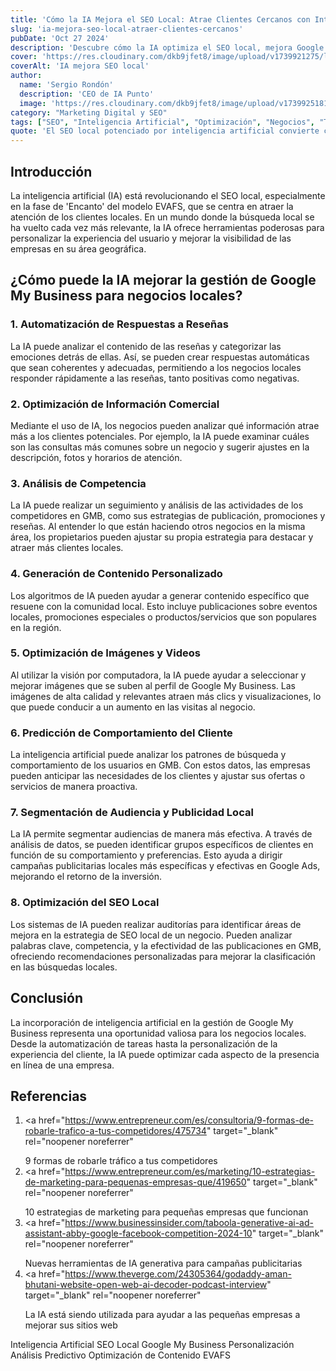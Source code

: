```yaml
---
title: 'Cómo la IA Mejora el SEO Local: Atrae Clientes Cercanos con Inteligencia Artificial'
slug: 'ia-mejora-seo-local-atraer-clientes-cercanos'
pubDate: 'Oct 27 2024'
description: 'Descubre cómo la IA optimiza el SEO local, mejora Google My Business y atrae clientes cercanos. Personalización, análisis predictivo y más.'
cover: 'https://res.cloudinary.com/dkb9jfet8/image/upload/v1739921275/local4_nw4hmq.webp'
coverAlt: 'IA mejora SEO local'
author:
  name: 'Sergio Rondón'
  description: 'CEO de IA Punto'
  image: 'https://res.cloudinary.com/dkb9jfet8/image/upload/v1739925181/sergio_gdcaeh.png'
category: "Marketing Digital y SEO"
tags: ["SEO", "Inteligencia Artificial", "Optimización", "Negocios", "Tendencias"]
quote: 'El SEO local potenciado por inteligencia artificial convierte cada búsqueda en una oportunidad real de crecimiento.'
---
```


<h2 id="introduccion">Introducción</h2>

La inteligencia artificial (IA) está revolucionando el SEO local, especialmente en la fase de 'Encanto' del modelo EVAFS, que se centra en atraer la atención de los clientes locales. En un mundo donde la búsqueda local se ha vuelto cada vez más relevante, la IA ofrece herramientas poderosas para personalizar la experiencia del usuario y mejorar la visibilidad de las empresas en su área geográfica.

<h2 id="gestion-gmb">
  ¿Cómo puede la IA mejorar la gestión de Google My Business para negocios
  locales?
</h2>

<h3 id="automatizacion-respuestas">
  1. Automatización de Respuestas a Reseñas
</h3>
<p>
  La IA puede analizar el contenido de las reseñas y categorizar las emociones
  detrás de ellas. Así, se pueden crear respuestas automáticas que sean
  coherentes y adecuadas, permitiendo a los negocios locales responder
  rápidamente a las reseñas, tanto positivas como negativas.
</p>

<h3 id="optimizacion-informacion">2. Optimización de Información Comercial</h3>
<p>
  Mediante el uso de IA, los negocios pueden analizar qué información atrae más
  a los clientes potenciales. Por ejemplo, la IA puede examinar cuáles son las
  consultas más comunes sobre un negocio y sugerir ajustes en la descripción,
  fotos y horarios de atención.
</p>

<h3 id="analisis-competencia">3. Análisis de Competencia</h3>
<p>
  La IA puede realizar un seguimiento y análisis de las actividades de los
  competidores en GMB, como sus estrategias de publicación, promociones y
  reseñas. Al entender lo que están haciendo otros negocios en la misma área,
  los propietarios pueden ajustar su propia estrategia para destacar y atraer
  más clientes locales.
</p>

<h3 id="generacion-contenido">4. Generación de Contenido Personalizado</h3>
<p>
  Los algoritmos de IA pueden ayudar a generar contenido específico que resuene
  con la comunidad local. Esto incluye publicaciones sobre eventos locales,
  promociones especiales o productos/servicios que son populares en la región.
</p>

<h3 id="optimizacion-imagenes">5. Optimización de Imágenes y Videos</h3>
<p>
  Al utilizar la visión por computadora, la IA puede ayudar a seleccionar y
  mejorar imágenes que se suben al perfil de Google My Business. Las imágenes de
  alta calidad y relevantes atraen más clics y visualizaciones, lo que puede
  conducir a un aumento en las visitas al negocio.
</p>

<h3 id="prediccion-comportamiento">
  6. Predicción de Comportamiento del Cliente
</h3>
<p>
  La inteligencia artificial puede analizar los patrones de búsqueda y
  comportamiento de los usuarios en GMB. Con estos datos, las empresas pueden
  anticipar las necesidades de los clientes y ajustar sus ofertas o servicios de
  manera proactiva.
</p>

<h3 id="segmentacion-publicidad">
  7. Segmentación de Audiencia y Publicidad Local
</h3>
<p>
  La IA permite segmentar audiencias de manera más efectiva. A través de
  análisis de datos, se pueden identificar grupos específicos de clientes en
  función de su comportamiento y preferencias. Esto ayuda a dirigir campañas
  publicitarias locales más específicas y efectivas en Google Ads, mejorando el
  retorno de la inversión.
</p>

<h3 id="optimizacion-seo-local">8. Optimización del SEO Local</h3>
<p>
  Los sistemas de IA pueden realizar auditorías para identificar áreas de mejora
  en la estrategia de SEO local de un negocio. Pueden analizar palabras clave,
  competencia, y la efectividad de las publicaciones en GMB, ofreciendo
  recomendaciones personalizadas para mejorar la clasificación en las búsquedas
  locales.
</p>

<h2 id="conclusion">Conclusión</h2>

La incorporación de inteligencia artificial en la gestión de Google My Business representa una oportunidad valiosa para los negocios locales. Desde la automatización de tareas hasta la personalización de la experiencia del cliente, la IA puede optimizar cada aspecto de la presencia en línea de una empresa.

<h2 id="referencias">Referencias</h2>

1. <a
     href="https://www.entrepreneur.com/es/consultoria/9-formas-de-robarle-trafico-a-tus-competidores/475734"
     target="_blank"
     rel="noopener noreferrer"
   >
     9 formas de robarle tráfico a tus competidores
   </a>
2. <a
     href="https://www.entrepreneur.com/es/marketing/10-estrategias-de-marketing-para-pequenas-empresas-que/419650"
     target="_blank"
     rel="noopener noreferrer"
   >
     10 estrategias de marketing para pequeñas empresas que funcionan
   </a>
3. <a
     href="https://www.businessinsider.com/taboola-generative-ai-ad-assistant-abby-google-facebook-competition-2024-10"
     target="_blank"
     rel="noopener noreferrer"
   >
     Nuevas herramientas de IA generativa para campañas publicitarias
   </a>
4. <a
     href="https://www.theverge.com/24305364/godaddy-aman-bhutani-website-open-web-ai-decoder-podcast-interview"
     target="_blank"
     rel="noopener noreferrer"
   >
     La IA está siendo utilizada para ayudar a las pequeñas empresas a mejorar
     sus sitios web
   </a>

<div class="flex flex-wrap gap-2 mt-8">
  <span class="inline-block px-3 py-1 bg-primary-100 text-primary-700 text-xs font-semibold rounded-full shadow-sm">
    Inteligencia Artificial
  </span>
  <span class="inline-block px-3 py-1 bg-primary-100 text-primary-700 text-xs font-semibold rounded-full shadow-sm">
    SEO Local
  </span>
  <span class="inline-block px-3 py-1 bg-primary-100 text-primary-700 text-xs font-semibold rounded-full shadow-sm">
    Google My Business
  </span>
  <span class="inline-block px-3 py-1 bg-primary-100 text-primary-700 text-xs font-semibold rounded-full shadow-sm">
    Personalización
  </span>
  <span class="inline-block px-3 py-1 bg-primary-100 text-primary-700 text-xs font-semibold rounded-full shadow-sm">
    Análisis Predictivo
  </span>
  <span class="inline-block px-3 py-1 bg-primary-100 text-primary-700 text-xs font-semibold rounded-full shadow-sm">
    Optimización de Contenido
  </span>
  <span class="inline-block px-3 py-1 bg-primary-100 text-primary-700 text-xs font-semibold rounded-full shadow-sm">
    EVAFS
  </span>
</div>
